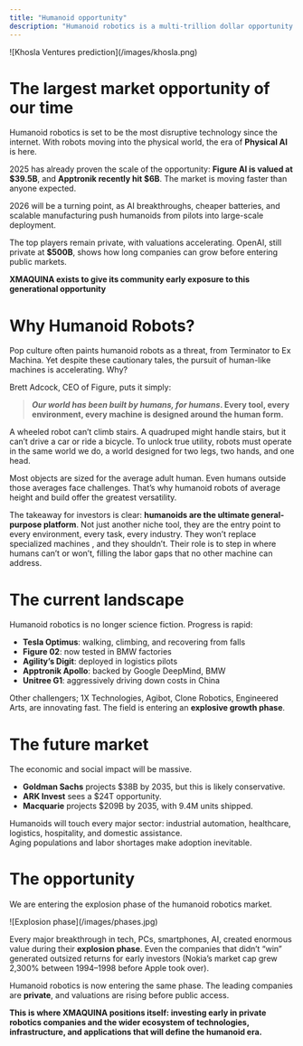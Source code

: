 ```yaml
---
title: "Humanoid opportunity"
description: "Humanoid robotics is a multi-trillion dollar opportunity in the making"
---
```


<Frame>
  ![Khosla Ventures prediction](/images/khosla.png)
</Frame>

# The largest market opportunity of our time

Humanoid robotics is set to be the most disruptive technology since the internet. With robots moving into the physical world, the era of **Physical AI** is here.

2025 has already proven the scale of the opportunity: **Figure AI is valued at \$39.5B**, and **Apptronik recently hit \$6B**. The market is moving faster than anyone expected.

2026 will be a turning point, as AI breakthroughs, cheaper batteries, and scalable manufacturing push humanoids from pilots into large-scale deployment.

The top players remain private, with valuations accelerating. OpenAI, still private at **\$500B**, shows how long companies can grow before entering public markets.

**XMAQUINA exists to give its community early exposure to this generational opportunity**

# Why Humanoid Robots?

Pop culture often paints humanoid robots as a threat, from Terminator to Ex Machina. Yet despite these cautionary tales, the pursuit of human-like machines is accelerating. Why?

Brett Adcock, CEO of Figure, puts it simply:

> **_Our world has been built by humans, for humans_. Every tool, every environment, every machine is designed around the human form.**

A wheeled robot can’t climb stairs. A quadruped might handle stairs, but it can’t drive a car or ride a bicycle. To unlock true utility, robots must operate in the same world we do, a world designed for two legs, two hands, and one head.

Most objects are sized for the average adult human. Even humans outside those averages face challenges. That’s why humanoid robots of average height and build offer the greatest versatility.

The takeaway for investors is clear: **humanoids are the ultimate general-purpose platform**. Not just another niche tool, they are the entry point to every environment, every task, every industry. They won’t replace specialized machines , and they shouldn’t. Their role is to step in where humans can’t or won’t, filling the labor gaps that no other machine can address.

# The current landscape

Humanoid robotics is no longer science fiction. Progress is rapid:

- **Tesla Optimus**: walking, climbing, and recovering from falls
- **Figure 02**: now tested in BMW factories
- **Agility’s Digit**: deployed in logistics pilots
- **Apptronik Apollo**: backed by Google DeepMind, BMW
- **Unitree G1**: aggressively driving down costs in China

Other challengers; 1X Technologies, Agibot, Clone Robotics, Engineered Arts, are innovating fast. The field is entering an **explosive growth phase**.

# The future market

The economic and social impact will be massive.

- **Goldman Sachs** projects \$38B by 2035, but this is likely conservative.
- **ARK Invest** sees a \$24T opportunity.
- **Macquarie** projects \$209B by 2035, with 9.4M units shipped.

Humanoids will touch every major sector: industrial automation, healthcare, logistics, hospitality, and domestic assistance.\
Aging populations and labor shortages make adoption inevitable.

# The opportunity

We are entering the explosion phase of the humanoid robotics market.

<Frame>
  ![Explosion phase](/images/phases.jpg)
</Frame>

Every major breakthrough in tech, PCs, smartphones, AI, created enormous value during their **explosion phase**. Even the companies that didn’t “win” generated outsized returns for early investors (Nokia’s market cap grew 2,300% between 1994–1998 before Apple took over).

Humanoid robotics is now entering the same phase. The leading companies are **private**, and valuations are rising before public access.

**<Tooltip tip="">This is where XMAQUINA positions itself: investing early in private robotics companies and the wider ecosystem of technologies, infrastructure, and applications that will define the humanoid era.</Tooltip>**